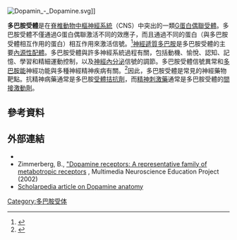 [[Image:Dopamin_-_Dopamine.svg|thumb]]]]

'''多巴胺受體'''是在[[脊椎動物|脊椎動物]][[中樞神經系統|中樞神經系統]]（CNS）中突出的一類[[G蛋白偶聯受體|G蛋白偶聯受體]]。多巴胺受體不僅通過G蛋白偶聯激活不同的效應子，而且通過不同的蛋白（與多巴胺受體相互作用的蛋白）相互作用來激活信號。<ref>{{cite journal | vauthors = Rondou P, Haegeman G, Van Craenenbroeck K | title = The dopamine D4 receptor: biochemical and signalling properties | journal = Cellular and Molecular Life Sciences | volume = 67 | issue = 12 | pages = 1971–86 | date = June 2010 | pmid = 20165900 | doi = 10.1007/s00018-010-0293-y }}</ref>[[神經遞質|神經遞質]][[多巴胺|多巴胺]]是多巴胺受體的主要[[內源性|內源性]][[配體|配體]]。多巴胺受體與許多神經系統過程有關，包括動機、愉悅、認知、記憶、學習和精細運動控制，以及[[神經內分泌細胞|神經內分泌]]信號的調節。多巴胺受體信號異常和[[多巴胺能|多巴胺能]]神經功能與多種神經精神疾病有關。<ref name="Girault, 2004">{{cite journal | vauthors = Girault JA, Greengard P | title = The neurobiology of dopamine signaling | journal = Arch. Neurol. | volume = 61 | issue = 5 | pages = 641–4 | year = 2004 | pmid = 15148138 | doi = 10.1001/archneur.61.5.641 | doi-access = free }}</ref>因此，多巴胺受體是常見的神經藥物靶點。抗精神病藥通常是多巴胺[[受體拮抗劑|受體拮抗劑]]，而[[興奮劑|精神刺激藥]]通常是多巴胺受體的[[間接激動劑|間接激動劑]]。

== 參考資料 ==
<!--See http://en.wikipedia.org/wiki/Wikipedia:Footnotes for an explanation of how to generate footnotes using the <ref> and </ref> tags and the tag below -->
{{Reflist|30em}}

== 外部連結 ==
*{{cite web | url = http://www.iuphar-db.org/GPCR/ChapterMenuForward?chapterID=1282 | title = Dopamine Receptors | accessdate =  | format =  | work = IUPHAR Database of Receptors and Ion Channels | publisher = International Union of Basic and Clinical Pharmacology | archiveurl = https://web.archive.org/web/20170201103523/http://www.iuphar-db.org/GPCR/ChapterMenuForward?chapterID=1282 | archivedate = 2017-02-01 | quote =  | dead-url = no }}
*Zimmerberg, B., [http://www.williams.edu/imput/IIIB1.html "Dopamine receptors: A representative family of metabotropic receptors] {{Wayback|url=http://www.williams.edu/imput/IIIB1.html |date=20100325152114 }}, Multimedia Neuroscience Education Project (2002)
* [http://www.scholarpedia.org/article/Dopamine_anatomy#Dopamine_receptors Scholarpedia article on Dopamine anatomy] {{Wayback|url=http://www.scholarpedia.org/article/Dopamine_anatomy#Dopamine_receptors |date=20210130211216 }}

{{G protein-coupled receptors|g1}}
{{Dopaminergics}}

[[Category:多巴胺受体|Category:多巴胺受体]]